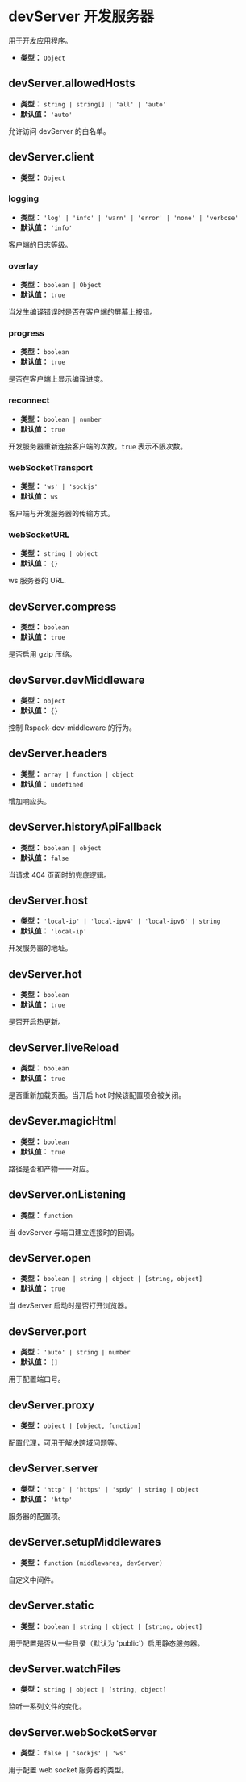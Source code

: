 # devServer 开发服务器

用于开发应用程序。

- **类型：** `Object`

## devServer.allowedHosts

- **类型：** `string | string[] | 'all' | 'auto'`
- **默认值：** `'auto'`

允许访问 devServer 的白名单。

## devServer.client

- **类型：** `Object`

### logging

- **类型：** `'log' | 'info' | 'warn' | 'error' | 'none' | 'verbose'`
- **默认值：** `'info'`

客户端的日志等级。

### overlay

- **类型：** `boolean | Object`
- **默认值：** `true`

当发生编译错误时是否在客户端的屏幕上报错。

### progress

- **类型：** `boolean`
- **默认值：** `true`

是否在客户端上显示编译进度。

### reconnect

- **类型：** `boolean | number`
- **默认值：** `true`

开发服务器重新连接客户端的次数。`true` 表示不限次数。

### webSocketTransport

- **类型：** `'ws' | 'sockjs'`
- **默认值：** `ws`

客户端与开发服务器的传输方式。

### webSocketURL

- **类型：** `string | object`
- **默认值：** `{}`

ws 服务器的 URL.

## devServer.compress

- **类型：** `boolean`
- **默认值：** `true`

是否启用 gzip 压缩。

## devServer.devMiddleware

- **类型：** `object`
- **默认值：** `{}`

控制 Rspack-dev-middleware 的行为。

## devServer.headers

- **类型：** `array | function | object`
- **默认值：** `undefined`

增加响应头。

## devServer.historyApiFallback

- **类型：** `boolean | object`
- **默认值：** `false`

当请求 404 页面时的兜底逻辑。

## devServer.host

- **类型：** `'local-ip' | 'local-ipv4' | 'local-ipv6' | string`
- **默认值：** `'local-ip'`

开发服务器的地址。

## devServer.hot

- **类型：** `boolean`
- **默认值：** `true`

是否开启热更新。

## devServer.liveReload

- **类型：** `boolean`
- **默认值：** `true`

是否重新加载页面。当开启 hot 时候该配置项会被关闭。

## devSever.magicHtml

- **类型：** `boolean`
- **默认值：** `true`

路径是否和产物一一对应。

## devServer.onListening

- **类型：** `function`

当 devServer 与端口建立连接时的回调。

## devServer.open

- **类型：** `boolean | string | object | [string, object]`
- **默认值：** `true`

当 devServer 启动时是否打开浏览器。

## devServer.port

- **类型：** `'auto' | string | number`
- **默认值：** `[]`

用于配置端口号。

## devServer.proxy

- **类型：** `object | [object, function]`

配置代理，可用于解决跨域问题等。

## devServer.server

- **类型：** `'http' | 'https' | 'spdy' | string | object`
- **默认值：** `'http'`

服务器的配置项。

## devServer.setupMiddlewares

- **类型：** `function (middlewares, devServer)`

自定义中间件。

## devServer.static

- **类型：** `boolean | string | object | [string, object]`

用于配置是否从一些目录（默认为 'public'）启用静态服务器。

## devServer.watchFiles

- **类型：** `string | object | [string, object]`

监听一系列文件的变化。

## devServer.webSocketServer

- **类型：** `false | 'sockjs' | 'ws'`

用于配置 web socket 服务器的类型。
